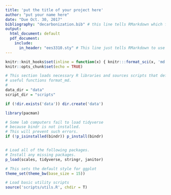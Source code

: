 ```yaml
---
title: 'put the title of your project here'
author: "put your name here"
date: "Due Oct. 30, 2017"
bibliography: "decarbonization.bib" # this line tells RMarkdown which file to use for the bibliography
output: 
  html_document: default
  pdf_document:
    include:
      in_header: "ees3310.sty" # This line just tells RMarkdown to use a style file to format the PDF file with Times Roman font.
---
```

```r
knitr::knit_hooks$set(inline = function(x) { knitr:::format_sci(x, 'md')})
knitr::opts_chunk$set(echo = TRUE)

# This section loads necessary R libraries and sources scripts that define 
# useful functions format_md.
# 
data_dir = "data"
script_dir = "scripts"

if (!dir.exists('data')) dir.create('data')

library(pacman)

# Some lab computers fail to load tidyverse
# because bindr is not installed.
# This will prevent such errors.
if (!p_isinstalled(bindr)) p_install(bindr)


# Load all of the following packages.
# Install any missing packages.
p_load(scales, tidyverse, stringr, janitor)

# This sets the default style for ggplot
theme_set(theme_bw(base_size = 15))

# Load basic utility scripts
source('scripts/utils.R', chdir = T)

```
